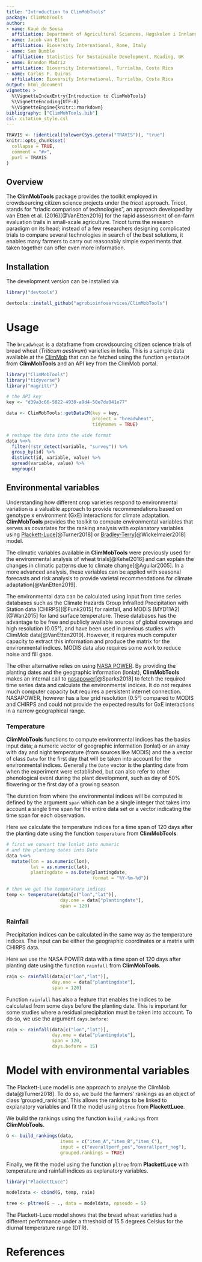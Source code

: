 ```yaml
---
title: "Introduction to ClimMobTools"
package: ClimMobTools
author:
- name: Kauê de Sousa
  affiliation: Department of Agricultural Sciences, Høgskolen i Innlandet, Hamar, Norway; and Bioversity International, Turrialba, Costa Rica
- name: Jacob van Etten
  affiliation: Bioversity International, Rome, Italy
- name: Sam Dumble
  affiliation: Statistics for Sustainable Development, Reading, UK
- name: Brandon Madriz
  affiliation: Bioversity International, Turrialba, Costa Rica
- name: Carlos F. Quiros
  affiliation: Bioversity International, Turrialba, Costa Rica
output: html_document
vignette: >
  %\VignetteIndexEntry{Introduction to ClimMobTools}
  %\VignetteEncoding{UTF-8}
  %\VignetteEngine{knitr::rmarkdown}
bibliography: ["ClimMobTools.bib"]
csl: citation_style.csl
---
```


```r
TRAVIS <- !identical(tolower(Sys.getenv("TRAVIS")), "true")
knitr::opts_chunk$set(
  collapse = TRUE,
  comment = "#>",
  purl = TRAVIS
)
```

## Overview

The **ClimMobTools** package provides the toolkit employed in crowdsourcing citizen science projects under the *tricot* approach. Tricot, stands for "triadic comparison of technologies", an approach developed by van Etten et al. (2016)[@VanEtten2016] for the rapid assessment of on-farm evaluation trails in small-scale agriculture. Tricot turns the research paradigm on its head; instead of a few researchers designing complicated trials to compare several technologies in search of the best solutions, it enables many farmers to carry out reasonably simple experiments that taken together can offer even more information.

## Installation

The development version can be installed via

```r
library("devtools")

devtools::install_github("agrobioinfoservices/ClimMobTools")

```

    
    
# Usage

The `breadwheat` is a dataframe from crowdsourcing citizen science trials of bread wheat (*Triticum aestivum*) varieties in India. This is a sample data available at the [ClimMob](https://climmob.net/blog/) that can be fetched using the function `getDataCM` from **ClimMobTools** and an API key from the ClimMob portal.

```r
library("ClimMobTools")
library("tidyverse")
library("magrittr")

# the API key
key <- "d39a3c66-5822-4930-a9d4-50e7da041e77"

data <- ClimMobTools::getDataCM(key = key, 
                                project = "breadwheat",
                                tidynames = TRUE)

# reshape the data into the wide format
data %<>% 
  filter(!str_detect(variable, "survey")) %>% 
  group_by(id) %>%
  distinct(id, variable, value) %>%
  spread(variable, value) %>% 
  ungroup()


```

## Environmental variables

Understanding how different crop varieties respond to environmental variation is a valuable approach to provide recommendations based on genotype x environment (GxE) interactions for climate adaptation. **ClimMobTools** provides the toolkit to compute environmental variables that serves as covariates for the ranking analysis with explanatory variables using  [Plackett-Luce](https://CRAN.R-project.org/package=PlackettLuce)[@Turner2018] or [Bradley-Terry](https://CRAN.R-project.org/package=psychotree)[@Wickelmaier2018] model. 

The climatic variables available in **ClimMobTools** were previously used for the environmental analysis of wheat trials[@Kehel2016] and can explain the changes in climatic patterns due to climate change[@Aguilar2005]. In a more advanced analysis, these variables can be applied with seasonal forecasts and risk analysis to provide varietal recommendations for climate adaptation[@VanEtten2019].

The environmental data can be calculated using input from time series databases such as the Climate Hazards Group InfraRed Precipitation with Station data (CHIRPS)[@Funk2015] for rainfall, and MODIS (MYD11A2)[@Wan2015] for land surface temperature. These databases has the advantage to be free and publicly available sources of global coverage and high resolution (0.05°), and have been used in previous studies with ClimMob data[@VanEtten2019]. However, it requires much computer capacity to extract this information and produce the matrix for the environmental indices. MODIS data also requires some work to reduce noise and fill gaps.

The other alternative relies on using [NASA POWER](https://power.larc.nasa.gov/). By providing the planting dates and the geographic information (lonlat), **ClimMobTools** makes an internal call to [nasapower](https://CRAN.R-project.org/package=nasapower)[@Sparks2018] to fetch the required time series data and calculate the environmental indices. It do not requires much computer capacity but requires a persistent internet connection. NASAPOWER, however has a low grid resolution (0.5°) compared to MODIS and CHIRPS and could not provide the expected results for GxE interactions in a narrow geographical range.

### Temperature

**ClimMobTools** functions to compute environmental indices has the basics input data; a numeric vector of geographic information (lonlat) or an array with day and night temperature (from sources like MODIS) and the a vector of class `Date` for the first day that will be taken into account for the environmental indices. Generally the `Date` vector is the planting date from when the experiment were established, but can also refer to other phenological event during the plant development, such as day of 50% flowering or the first day of a growing season. 

The duration from where the environmental indices will be computed is defined by the argument `span` which can be a single integer that takes into account a single time span for the entire data set or a vector indicating the time span for each observation. 

Here we calculate the temperature indices for a time span of 120 days after the planting date using the function `temperature` from **ClimMobTools**.

```r
# first we convert the lonlat into numeric
# and the planting dates into Date
data %<>%
  mutate(lon = as.numeric(lon),
         lat = as.numeric(lat),
         plantingdate = as.Date(plantingdate, 
                                format = "%Y-%m-%d"))

# then we get the temperature indices
temp <- temperature(data[c("lon","lat")], 
                    day.one = data["plantingdate"], 
                    span = 120)

```

### Rainfall 

Precipitation indices can be calculated in the same way as the temperature indices. The input can be either the geographic coordinates or a matrix with CHIRPS data.

Here we use the NASA POWER data with a time span of 120 days after planting date using the function `rainfall` from **ClimMobTools**.  

```r
rain <- rainfall(data[c("lon","lat")], 
                 day.one = data["plantingdate"],
                 span = 120)

```

Function `rainfall` has also a feature that enables the indices to be calculated from some days before the planting date. This is important for some studies where a residual precipitation must be taken into account. To do so, we use the argument `days.before`:


```r
rain <- rainfall(data[c("lon","lat")], 
                 day.one = data["plantingdate"], 
                 span = 120,
                 days.before = 15)


```

# Model with environmental variables

The Plackett-Luce model is one approach to analyse the ClimMob data[@Turner2018]. To do so, we build the farmers' rankings as an object of class 'grouped_rankings'. This allows the rankings to be linked to explanatory variables and fit the model using `pltree` from **PlackettLuce**. 

We build the rankings using the function `build_rankings` from **ClimMobTools**. 

```r
G <- build_rankings(data, 
                    items = c("item_A","item_B","item_C"), 
                    input = c("overallperf_pos","overallperf_neg"),
                    grouped.rankings = TRUE)


```


Finally, we fit the model using the function `pltree` from **PlackettLuce** with temperature and rainfall indices as explanatory variables.

```r
library("PlackettLuce")

modeldata <- cbind(G, temp, rain)

tree <- pltree(G ~ ., data = modeldata, npseudo = 5)

```

The Plackett-Luce model shows that the bread wheat varieties had a different performance under a threshold of 15.5 degrees Celsius for the diurnal temperature range (DTR). 

# References




